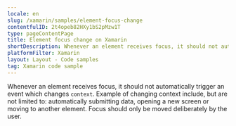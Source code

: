 ```yaml
---
locale: en
slug: /xamarin/samples/element-focus-change
contentfulID: 2t4opeb82HXy1bS2pMzw1T
type: pageContentPage
title: Element focus change on Xamarin
shortDescription: Whenever an element receives focus, it should not automatically trigger an event which changes context.
platformFilter: Xamarin
layout: Layout - Code samples
tag: Xamarin code sample
---
```


Whenever an element receives focus, it should not automatically trigger an event which changes `context`. Example of changing context include, but are not limited to: automatically submitting data, opening a new screen or moving to another element. Focus should only be moved deliberately by the user.

<CodeSample id="element-focus" locale="en" platform="xamarin"/>